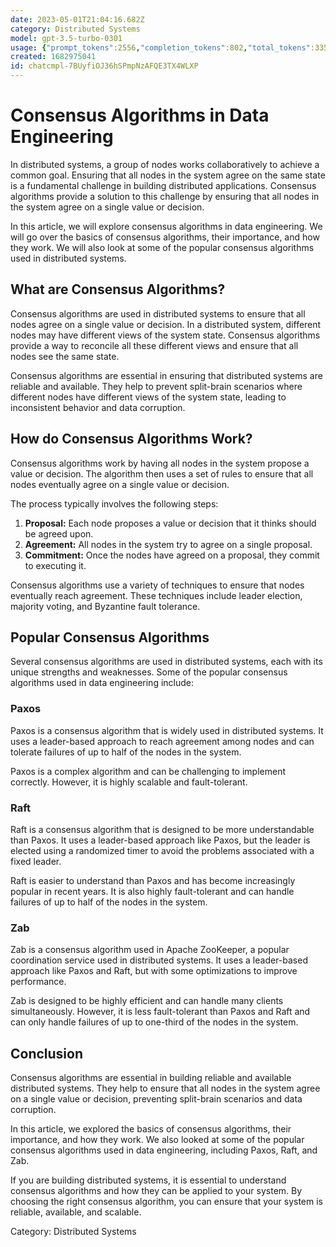 ```yaml
---
date: 2023-05-01T21:04:16.682Z
category: Distributed Systems
model: gpt-3.5-turbo-0301
usage: {"prompt_tokens":2556,"completion_tokens":802,"total_tokens":3358}
created: 1682975041
id: chatcmpl-7BUyfiOJ36hSPmpNzAFQE3TX4WLXP
---
```


# Consensus Algorithms in Data Engineering

In distributed systems, a group of nodes works collaboratively to achieve a common goal. Ensuring that all nodes in the system agree on the same state is a fundamental challenge in building distributed applications. Consensus algorithms provide a solution to this challenge by ensuring that all nodes in the system agree on a single value or decision.

In this article, we will explore consensus algorithms in data engineering. We will go over the basics of consensus algorithms, their importance, and how they work. We will also look at some of the popular consensus algorithms used in distributed systems.

## What are Consensus Algorithms?

Consensus algorithms are used in distributed systems to ensure that all nodes agree on a single value or decision. In a distributed system, different nodes may have different views of the system state. Consensus algorithms provide a way to reconcile all these different views and ensure that all nodes see the same state.

Consensus algorithms are essential in ensuring that distributed systems are reliable and available. They help to prevent split-brain scenarios where different nodes have different views of the system state, leading to inconsistent behavior and data corruption.

## How do Consensus Algorithms Work?

Consensus algorithms work by having all nodes in the system propose a value or decision. The algorithm then uses a set of rules to ensure that all nodes eventually agree on a single value or decision.

The process typically involves the following steps:

1. **Proposal:** Each node proposes a value or decision that it thinks should be agreed upon.
2. **Agreement:** All nodes in the system try to agree on a single proposal.
3. **Commitment:** Once the nodes have agreed on a proposal, they commit to executing it.

Consensus algorithms use a variety of techniques to ensure that nodes eventually reach agreement. These techniques include leader election, majority voting, and Byzantine fault tolerance.

## Popular Consensus Algorithms

Several consensus algorithms are used in distributed systems, each with its unique strengths and weaknesses. Some of the popular consensus algorithms used in data engineering include:

### Paxos

Paxos is a consensus algorithm that is widely used in distributed systems. It uses a leader-based approach to reach agreement among nodes and can tolerate failures of up to half of the nodes in the system.

Paxos is a complex algorithm and can be challenging to implement correctly. However, it is highly scalable and fault-tolerant.

### Raft

Raft is a consensus algorithm that is designed to be more understandable than Paxos. It uses a leader-based approach like Paxos, but the leader is elected using a randomized timer to avoid the problems associated with a fixed leader.

Raft is easier to understand than Paxos and has become increasingly popular in recent years. It is also highly fault-tolerant and can handle failures of up to half of the nodes in the system.

### Zab

Zab is a consensus algorithm used in Apache ZooKeeper, a popular coordination service used in distributed systems. It uses a leader-based approach like Paxos and Raft, but with some optimizations to improve performance.

Zab is designed to be highly efficient and can handle many clients simultaneously. However, it is less fault-tolerant than Paxos and Raft and can only handle failures of up to one-third of the nodes in the system.

## Conclusion

Consensus algorithms are essential in building reliable and available distributed systems. They help to ensure that all nodes in the system agree on a single value or decision, preventing split-brain scenarios and data corruption.

In this article, we explored the basics of consensus algorithms, their importance, and how they work. We also looked at some of the popular consensus algorithms used in data engineering, including Paxos, Raft, and Zab.

If you are building distributed systems, it is essential to understand consensus algorithms and how they can be applied to your system. By choosing the right consensus algorithm, you can ensure that your system is reliable, available, and scalable.

Category: Distributed Systems